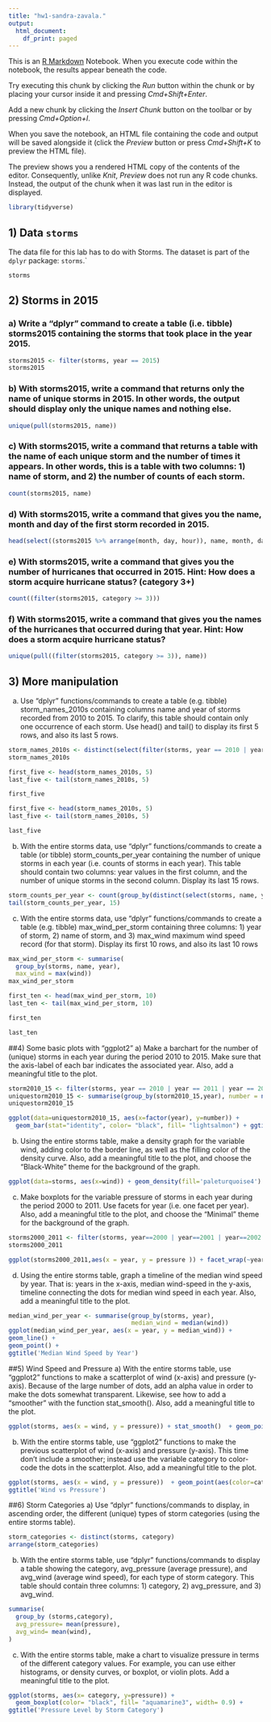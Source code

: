```yaml
---
title: "hw1-sandra-zavala."
output:
  html_document:
    df_print: paged
---
```


This is an [R Markdown](http://rmarkdown.rstudio.com) Notebook. When you execute code within the notebook, the results appear beneath the code. 

Try executing this chunk by clicking the *Run* button within the chunk or by placing your cursor inside it and pressing *Cmd+Shift+Enter*. 

Add a new chunk by clicking the *Insert Chunk* button on the toolbar or by pressing *Cmd+Option+I*.

When you save the notebook, an HTML file containing the code and output will be saved alongside it (click the *Preview* button or press *Cmd+Shift+K* to preview the HTML file). 

The preview shows you a rendered HTML copy of the contents of the editor. Consequently, unlike *Knit*, *Preview* does not run any R code chunks. Instead, the output of the chunk when it was last run in the editor is displayed.

```r
library(tidyverse)
```


## 1) Data `storms`

The data file for this lab has to do with Storms. 
The dataset is part of the `dplyr` package: `storms`.`
```r
storms
```
## 2) Storms in 2015

### a) Write a "dplyr" command to create a table (i.e. tibble) storms2015 containing the storms that took place in the year 2015.

```r
storms2015 <- filter(storms, year == 2015)
storms2015
```


### b) With storms2015, write a command that returns only the name of unique storms in 2015. In other words, the output should display only the unique names and nothing else.

```r
unique(pull(storms2015, name))
```


### c) With storms2015, write a command that returns a table with the name of each unique storm and the number of times it appears. In other words, this is a table with two columns: 1) name of storm, and 2) the number of counts of each storm.

```r
count(storms2015, name)
```


### d) With storms2015, write a command that gives you the name, month and day of the first storm recorded in 2015.

```r
head(select((storms2015 %>% arrange(month, day, hour)), name, month, day),1)
```


### e) With storms2015, write a command that gives you the number of hurricanes that occurred in 2015. Hint: How does a storm acquire hurricane status? (category 3+)

```r
count((filter(storms2015, category >= 3)))
```


### f) With storms2015, write a command that gives you the names of the hurricanes that occurred during that year. Hint: How does a storm acquire hurricane status?

```r
unique(pull((filter(storms2015, category >= 3)), name))
```

## 3) More manipulation
a) Use "dplyr" functions/commands to create a table (e.g. tibble) storm_names_2010s
containing columns name and year of storms recorded from 2010 to 2015. To clarify,
this table should contain only one occurrence of each storm. Use head() and tail()
to display its first 5 rows, and also its last 5 rows.

```r
storm_names_2010s <- distinct(select(filter(storms, year == 2010 | year == 2011 | year == 2012 | year == 2013 | year == 2014 | year == 2015), name, year))
storm_names_2010s
```

```r
first_five <- head(storm_names_2010s, 5)
last_five <- tail(storm_names_2010s, 5)

first_five
```


```r
first_five <- head(storm_names_2010s, 5)
last_five <- tail(storm_names_2010s, 5)

last_five
```

b) With the entire storms data, use "dplyr" functions/commands to create a table (or
tibble) storm_counts_per_year containing the number of unique storms in each year
(i.e. counts of storms in each year). This table should contain two columns: year values
in the first column, and the number of unique storms in the second column. Display
its last 15 rows.

```r
storm_counts_per_year <- count(group_by(distinct(select(storms, name, year)), year))
tail(storm_counts_per_year, 15)
```

c) With the entire storms data, use "dplyr" functions/commands to create a table
(e.g. tibble) max_wind_per_storm containing three columns: 1) year of storm, 2) name
of storm, and 3) max_wind maximum wind speed record (for that storm). Display its
first 10 rows, and also its last 10 rows

```r
max_wind_per_storm <- summarise(
  group_by(storms, name, year),
  max_wind = max(wind))
max_wind_per_storm
```

```r
first_ten <- head(max_wind_per_storm, 10)
last_ten <- tail(max_wind_per_storm, 10)

first_ten
```

```r
last_ten
```

##4) Some basic plots with "ggplot2"
a) Make a barchart for the number of (unique) storms in each year during the period 2010
to 2015. Make sure that the axis-label of each bar indicates the associated year. Also,
add a meaningful title to the plot.

```r
storm2010_15 <- filter(storms, year == 2010 | year == 2011 | year == 2012 | year == 2013 | year == 2014 | year == 2015)
uniquestorm2010_15 <- summarise(group_by(storm2010_15,year), number = n())
uniquestorm2010_15
```

```r
ggplot(data=uniquestorm2010_15, aes(x=factor(year), y=number)) +
  geom_bar(stat="identity", color= "black", fill= "lightsalmon") + ggtitle('Storm Count by Year from 2010 - 2015')
```

b) Using the entire storms table, make a density graph for the variable wind, adding
color to the border line, as well as the filling color of the density curve. Also, add a
meaningful title to the plot, and choose the “Black-White” theme for the background
of the graph.

```r
ggplot(data=storms, aes(x=wind)) + geom_density(fill='paleturquoise4') +  ggtitle('Density of Wind for All Storms') + theme_bw() + scale_color_brewer(palette="Dark2")
```

c) Make boxplots for the variable pressure of storms in each year during the period 2000
to 2011. Use facets for year (i.e. one facet per year). Also, add a meaningful title to
the plot, and choose the “Minimal” theme for the background of the graph.
```r
storms2000_2011 <- filter(storms, year==2000 | year==2001 | year==2002 | year==2003 | year==2004 | year==2005 | year==2006 | year==2007 | year==2008 | year==2009 | year==2010 | year==2011)
storms2000_2011
```

```r
ggplot(storms2000_2011,aes(x = year, y = pressure )) + facet_wrap(~year) + geom_boxplot(color= "black", fill = "cornsilk2", width= 1) + theme(panel.spacing = unit(2, "lines")) + theme_minimal()  +  ggtitle('Wind Density for All Storms')
```

d) Using the entire storms table, graph a timeline of the median wind speed by year.
That is: years in the x-axis, median wind-speed in the y-axis, timeline connecting the
dots for median wind speed in each year. Also, add a meaningful title to the plot.

```r
median_wind_per_year <- summarise(group_by(storms, year),
                                  median_wind = median(wind))
ggplot(median_wind_per_year, aes(x = year, y = median_wind)) +
geom_line() + 
geom_point() +
ggtitle('Median Wind Speed by Year')
```


##5) Wind Speed and Pressure
a) With the entire storms table, use "ggplot2" functions to make a scatterplot of wind
(x-axis) and pressure (y-axis). Because of the large number of dots, add an alpha
value in order to make the dots somewhat transparent. Likewise, see how to add a
“smoother” with the function stat_smooth(). Also, add a meaningful title to the plot.

```r

ggplot(storms, aes(x = wind, y = pressure)) + stat_smooth()  + geom_point(alpha=.3) +  ggtitle('Wind vs Pressure ')
```

b) With the entire storms table, use "ggplot2" functions to make the previous scatterplot
of wind (x-axis) and pressure (y-axis). This time don’t include a smoother; instead use
the variable category to color-code the dots in the scatterplot. Also, add a meaningful
title to the plot.

```r
ggplot(storms, aes(x = wind, y = pressure))  + geom_point(aes(color=category)) +
ggtitle('Wind vs Pressure')
```


##6) Storm Categories
a) Use "dplyr" functions/commands to display, in ascending order, the different (unique)
types of storm categories (using the entire storms table).

```r
storm_categories <- distinct(storms, category)
arrange(storm_categories)

```

b) With the entire storms table, use "dplyr" functions/commands to display a table
showing the category, avg_pressure (average pressure), and avg_wind (average wind
speed), for each type of storm category. This table should contain three columns: 1)
category, 2) avg_pressure, and 3) avg_wind.

```r
summarise(
  group_by (storms,category),
  avg_pressure= mean(pressure),
  avg_wind= mean(wind),
)

```

c) With the entire storms table, make a chart to visualize pressure in terms of the
different category values. For example, you can use either histograms, or density
curves, or boxplot, or violin plots. Add a meaningful title to the plot.

```r
ggplot(storms, aes(x= category, y=pressure)) +
  geom_boxplot(color= "black", fill= "aquamarine3", width= 0.9) +
ggtitle('Pressure Level by Storm Category')
```


